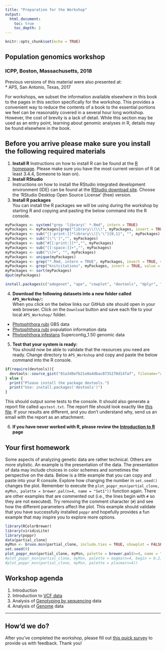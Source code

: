 ```yaml
---
title: "Preparation for the Workshop"
output:
  html_document:
    toc: true
    toc_depth: 2
---
```



```r
knitr::opts_chunk$set(echo = TRUE)
```


## Population genomics workshop

### ICPP, Boston, Massachusetts, 2018

Previous versions of this material were also presented at:    
* APS, San Antonio, Texas, 2017

For workshops, we subset the information available elsewhere in this book to the pages in this section specifically for the workshop.
This provides a convenient way to reduce the contents of a book to the essential portions we feel can be reasonably covered in a several hour long workshop.
However, the cost of brevity is a lack of detail.
While this section may be used as an entry point, learning about genomic analyses in R, details may be found elsewhere in the book.


## Before you arrive please make sure you install the following required materials
 

1. __Install R__ 
Instructions on how to install R can be found at the [R homepage](https://www.r-project.org/).
Please make sure you have the most current version of R (at least 3.4.4, Someone to lean on).
2. __Install RStudio__    
Instructions on how to install the RStudio integrated development environment (IDE) can be found at the [RStudio download site](https://www.rstudio.com/products/rstudio/download/).
Choose the 'RStudio Desktop Open Source License' (free) version.
3. __Install R packages__    
You can install the R packages we will be using during the workshop by starting R and copying and pasting the below command into the R console.


```r
myPackages <- system("grep 'library(' *.Rmd", intern = TRUE)
myPackages <- myPackages[grep("library\\(\\)", myPackages, invert = TRUE)]
myPackages <- sub("[[:print:]]*library\\([\'\"]{0,1}", "", myPackages)
myPackages <- sub("[\"\']","", myPackages)
myPackages <- sub("#[[:print:]]*","", myPackages)
myPackages <- sub("[[:space:]]+","", myPackages)
myPackages <- sub("\\)+", "", myPackages)
myPackages <- unique(myPackages)
myPackages <- grep("*.Rmd, intern = TRUE", myPackages, invert = TRUE, value = TRUE)
myPackages <- grep("knitcitations", myPackages, invert = TRUE, value = TRUE)
myPackages <- sort(myPackages)
dput(myPackages)
```


```r
install.packages(c("adegenet", "ape", "cowplot", "devtools", "dplyr", "ggplot2", "hierfstat", "igraph", "knitr", "lattice", "magrittr", "mmod", "pegas", "pinfsc50", "poppr", "RColorBrewer", "reshape2", "treemap", "vcfR", "vegan", "viridisLite"))
```


4. **Download the following datasets into a new folder called `APS_Workshop/`: **  
When you click on the below links our GitHub site should open in your web browser.
Click on the `Download` button and save each file to your local `APS_Workshop/` folder.

- [Phytophthora rubi](https://github.com/grunwaldlab/Population_Genetics_in_R/blob/master/prubi_gbs.vcf.gz) GBS data
- [Phytophthora rubi](https://files.osf.io/v1/resources/ytd6k/providers/osfstorage/593b001e594d90024142fb20?direct=true&action=download) population information data
- [Phytophthora infestans](https://github.com/grunwaldlab/Population_Genetics_in_R/blob/master/pinfsc50_filtered.vcf.gz) Supercontig_1.50 genomic data    


5. __Test that your system is ready:__    
You should now be able to validate that the resources you need are ready.
Change directory to `APS_Workshop` and copy and paste the below command into the R console.


```r
if(require(devtools)){
  devtools::source_gist("01a3d8efb21e0a4dbac0735270d147af", filename="apstest.R")       
} else {
  print("Please install the package devtools.")
  print("Use: install.packages('devtools')")
}
```


This should output some tests to the console.
It should also generate a report file called `apstest.txt`.
The report file should look exactly like [this file](https://github.com/grunwaldlab/Population_Genetics_in_R/blob/master/apstest.txt).
If your results are different, and you don't understand why, send us an email with the report as an attachment.


6. **If you have never worked with R, please review the [Introduction to R](intro_to_R.html) page**


## Your first homework


Some aspects of analyzing genetic data are rather technical.
Others are more stylistic.
An example is the presentation of the data.
The presentation of data may include choices in color schemes and sometimes the perspective on the data.
Below is a little example that you can copy and paste into your R console.
Explore how changing the number in `set.seed()` changes the plot.
Remember to execute the `plot_poppr_msn(partial_clone, myMsn, palette = brewer.pal(n=4, name = "Set1"))` function again.
There are other examples that are commented out (i.e., the lines begin with `#` so they are not executed).
Try removing the comment character (`#`) and see how the different parameters affect the plot.
This example should validate that you have successfully installed `poppr` and hopefully provides a fun example that may inspire you to explore more options.


```r
library(RColorBrewer)
library(viridisLite)
library(poppr)
data(partial_clone)
myMsn <- bruvo.msn(partial_clone, include.ties = TRUE, showplot = FALSE)
set.seed(9)
plot_poppr_msn(partial_clone, myMsn, palette = brewer.pal(n=4, name = "Set1"))
#plot_poppr_msn(partial_clone, myMsn, palette = magma(n=4, begin = 0.2, end = 0.8))
#plot_poppr_msn(partial_clone, myMsn, palette = plasma(n=4))
```


## Workshop agenda

1. Introduction    
1. Introduction to [VCF data](reading_vcf.html)    
1. Analysis of [Genotyping by sequencing](gbs_analysis.html) data
1. Analysis of [Genome](analysis_of_genome.html) data


***

## How'd we do?

After you've completed the workshop, please fill out [this quick survey](https://docs.google.com/forms/d/1Buc6fsnRxEtk0QhMxH_b3yPFhP3du83zb-4m7Hd9Xtc/edit) to provide us with feedback. Thank you!
